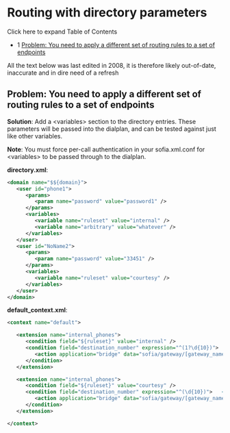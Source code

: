 
# Routing with directory parameters 

 

Click here to expand Table of Contents

* 1 [Problem: You need to apply a different set of routing rules to a set of endpoints](#problem-you-need-to-apply-a-different-set-of-routing-rules-to-a-set-of-endpoints)

All the text below was last edited in 2008, it is therefore likely out-of-date, inaccurate and in dire need of a refresh

## Problem: You need to apply a different set of routing rules to a set of endpoints

**Solution**: Add a &lt;variables> section to the directory entries. These parameters will be passed into the dialplan, and can be tested against just like other variables.

**Note**: You must force per-call authentication in your sofia.xml.conf for &lt;variables> to be passed through to the dialplan.

**directory.xml**:

```xml
<domain name="$${domain}">
   <user id="phone1">
      <params>
         <param name="password" value="password1" />
      </params>
      <variables>
         <variable name="ruleset" value="internal" />
         <variable name="arbitrary" value="whatever" />
      </variables>
   </user>
   <user id="NoName2">
      <params>
         <param name="password" value="33451" />
      </params>
      <variables>
         <variable name="ruleset" value="courtesy" />
      </variables>
   </user>
</domain>
```

**default\_context.xml**:

```xml
<context name="default">

   <extension name="internal_phones">
      <condition field="${ruleset}" value="internal" />
      <condition field="destination_number" expression="^(1?\d{10})">  <!-- LD and Local calls allowed -->
         <action application="bridge" data="sofia/gateway/[gateway_name]/$1" />
      </condition>
   </extension>

   <extension name="internal_phones">
      <condition field="${ruleset}" value="courtesy" />
      <condition field="destination_number" expression="^(\d{10})">   <!-- NO LD calls for you! -->
         <action application="bridge" data="sofia/gateway/[gateway_name]/$1" />
      </condition>
   </extension>

</context>
```



